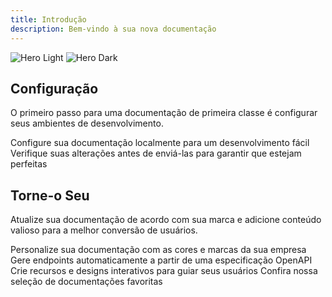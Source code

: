 ```yaml
---
title: Introdução
description: Bem-vindo à sua nova documentação
---
```


<img className="block dark:hidden" src="/images/hero-light.png" alt="Hero Light" />

<img className="hidden dark:block" src="/images/hero-dark.png" alt="Hero Dark" />

## Configuração

O primeiro passo para uma documentação de primeira classe é configurar seus ambientes de desenvolvimento.

<CardGroup cols={2}>
  <Card title="Edit Your Docs" icon="pen-to-square" href="https://mintlify.com/docs/quickstart">
    Configure sua documentação localmente para um desenvolvimento fácil
  </Card>

  <Card title="Preview Changes" icon="image" href="https://mintlify.com/docs/development">
    Verifique suas alterações antes de enviá-las para garantir que estejam perfeitas
  </Card>
</CardGroup>

## Torne-o Seu

Atualize sua documentação de acordo com sua marca e adicione conteúdo valioso para a melhor conversão de usuários.

<CardGroup cols={2}>
  <Card title="Customize Style" icon="palette" href="https://mintlify.com/docs/settings/global">
    Personalize sua documentação com as cores e marcas da sua empresa
  </Card>

  <Card title="Reference APIs" icon="code" href="https://mintlify.com/docs/api-playground/openapi">
    Gere endpoints automaticamente a partir de uma especificação OpenAPI
  </Card>

  <Card title="Add Components" icon="screwdriver-wrench" href="https://mintlify.com/docs/content/components/accordions">
    Crie recursos e designs interativos para guiar seus usuários
  </Card>

  <Card title="Get Inspiration" icon="stars" href="https://mintlify.com/customers">
    Confira nossa seleção de documentações favoritas
  </Card>
</CardGroup>
